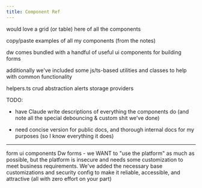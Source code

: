 ```yaml
---
title: Component Ref
---
```


would love a grid (or table) here of all the components

copy/paste examples of all my components (from the notes)

dw comes bundled with a handful of useful ui components for building forms

additionally we've included some js/ts-based utilities and classes to help with common functionality

helpers.ts
crud abstraction
alerts
storage providers


TODO:

- have Claude write descriptions of everything the components do (and note all the special debouncing & custom shit we’ve done)

- need concise version for public docs, and thorough internal docs for my purposes (so I know everything it does)

---


form ui components
Dw forms - we WANT to "use the platform" as much as possible, but the platform is insecure and needs some customization to meet business requirements. We've added the necessary base customizations and security config to make it reliable, accessible, and attractive (all with zero effort on your part)

